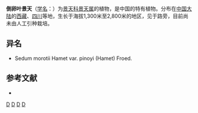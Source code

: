 {{Speciesbox 
| taxon = Sedum morotii
| authority = Hamet
| subdivision_ranks =[[变种|变种]]
| subdivision =
* 倒卵叶景天 ''S. m.'' var. ''morotii''
* [[小倒卵叶景天|小倒卵叶景天]] ''S. m.'' var. ''pinoyi''
}}

'''倒卵叶景天'''（[[学名|学名]]：{{lang|la|''Sedum morotii''}}）为[[景天科|景天科]][[景天属|景天属]]的植物，是中国的特有植物。分布在[[中国大陆|中国大陆]]的[[西藏|西藏]]、[[四川|四川]]等地，生长于海拔1,300米至2,800米的地区，见于路旁，目前尚未由人工引种栽培。

== 异名 ==
* Sedum morotii Hamet var. pinoyi (Hamet) Froed.

== 参考文献 ==
{{refbegin}}
* {{cite web| url =http://www.bioinfo.cn/db05/KmzwSpecies.php?action=view&id=6349| title =倒卵叶景天（原变种）| work =中国高等植物数据库全库| publisher =中国科学院微生物研究所| author =昆明植物研究所| accessdate =2009-02-25| deadurl =yes| archiveurl =https://web.archive.org/web/20160305032909/http://www.bioinfo.cn/db05/KmzwSpecies.php?action=view&id=6349| archivedate =2016-03-05}}
{{refend}}
{{Taxonbar|from=Q10888194}}

{{DEFAULTSORT:Sedum morotii}}
[[Category:景天属|D]]
[[Category:中國特有植物|D]]
[[Category:西藏植物|D]]
[[Category:四川植物|D]]